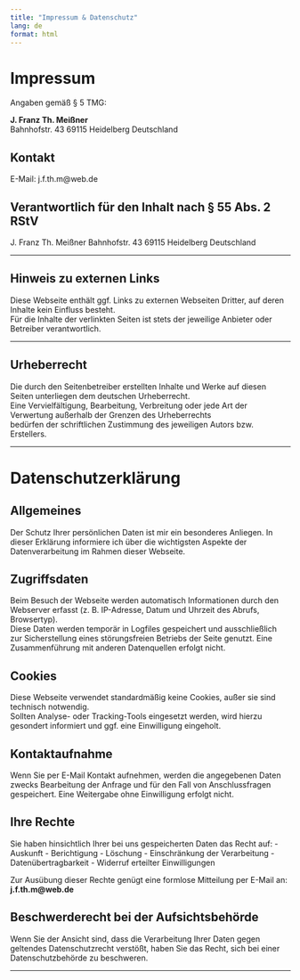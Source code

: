 ```yaml
---
title: "Impressum & Datenschutz"
lang: de 
format: html
---
```


# Impressum

Angaben gemäß § 5 TMG:

**J. Franz Th. Meißner**  
Bahnhofstr. 43
69115 Heidelberg
Deutschland  

## Kontakt
E-Mail: j.f.th.m@web.de

## Verantwortlich für den Inhalt nach § 55 Abs. 2 RStV
J. Franz Th. Meißner
Bahnhofstr. 43
69115 Heidelberg
Deutschland  

---

## Hinweis zu externen Links
Diese Webseite enthält ggf. Links zu externen Webseiten Dritter, auf deren Inhalte kein Einfluss besteht.  
Für die Inhalte der verlinkten Seiten ist stets der jeweilige Anbieter oder Betreiber verantwortlich.

---

## Urheberrecht
Die durch den Seitenbetreiber erstellten Inhalte und Werke auf diesen Seiten unterliegen dem deutschen Urheberrecht.  
Eine Vervielfältigung, Bearbeitung, Verbreitung oder jede Art der Verwertung außerhalb der Grenzen des Urheberrechts  
bedürfen der schriftlichen Zustimmung des jeweiligen Autors bzw. Erstellers.

---

# Datenschutzerklärung

## Allgemeines
Der Schutz Ihrer persönlichen Daten ist mir ein besonderes Anliegen. In dieser Erklärung informiere ich über die wichtigsten Aspekte der Datenverarbeitung im Rahmen dieser Webseite.

## Zugriffsdaten
Beim Besuch der Webseite werden automatisch Informationen durch den Webserver erfasst (z. B. IP-Adresse, Datum und Uhrzeit des Abrufs, Browsertyp).  
Diese Daten werden temporär in Logfiles gespeichert und ausschließlich zur Sicherstellung eines störungsfreien Betriebs der Seite genutzt. Eine Zusammenführung mit anderen Datenquellen erfolgt nicht.

## Cookies
Diese Webseite verwendet standardmäßig keine Cookies, außer sie sind technisch notwendig.  
Sollten Analyse- oder Tracking-Tools eingesetzt werden, wird hierzu gesondert informiert und ggf. eine Einwilligung eingeholt.

## Kontaktaufnahme
Wenn Sie per E-Mail Kontakt aufnehmen, werden die angegebenen Daten zwecks Bearbeitung der Anfrage und für den Fall von Anschlussfragen gespeichert. Eine Weitergabe ohne Einwilligung erfolgt nicht.

## Ihre Rechte
Sie haben hinsichtlich Ihrer bei uns gespeicherten Daten das Recht auf:
- Auskunft
- Berichtigung
- Löschung
- Einschränkung der Verarbeitung
- Datenübertragbarkeit
- Widerruf erteilter Einwilligungen

Zur Ausübung dieser Rechte genügt eine formlose Mitteilung per E-Mail an: **j.f.th.m@web.de**

## Beschwerderecht bei der Aufsichtsbehörde
Wenn Sie der Ansicht sind, dass die Verarbeitung Ihrer Daten gegen geltendes Datenschutzrecht verstößt, haben Sie das Recht, sich bei einer Datenschutzbehörde zu beschweren.

---


